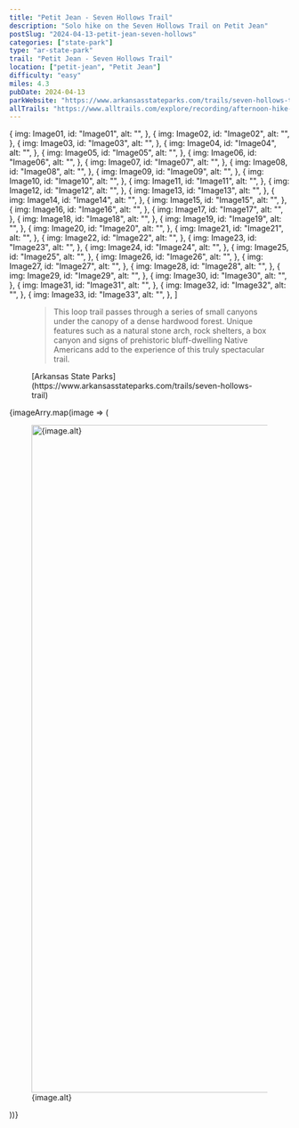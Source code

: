 ```yaml
---
title: "Petit Jean - Seven Hollows Trail"
description: "Solo hike on the Seven Hollows Trail on Petit Jean"
postSlug: "2024-04-13-petit-jean-seven-hollows"
categories: ["state-park"]
type: "ar-state-park"
trail: "Petit Jean - Seven Hollows Trail"
location: ["petit-jean", "Petit Jean"]
difficulty: "easy"
miles: 4.3
pubDate: 2024-04-13
parkWebsite: "https://www.arkansasstateparks.com/trails/seven-hollows-trail"
allTrails: "https://www.alltrails.com/explore/recording/afternoon-hike-at-seven-hollows-trail-63a9972?u=i&sh=duiwf7"
---
```




  {
    img: Image01,
    id: "Image01",
    alt: "",
  },
  {
    img: Image02,
    id: "Image02",
    alt: "",
  },
  {
    img: Image03,
    id: "Image03",
    alt: "",
  },
  {
    img: Image04,
    id: "Image04",
    alt: "",
  },
  {
    img: Image05,
    id: "Image05",
    alt: "",
  },
  {
    img: Image06,
    id: "Image06",
    alt: "",
  },
  {
    img: Image07,
    id: "Image07",
    alt: "",
  },
  {
    img: Image08,
    id: "Image08",
    alt: "",
  },
  {
    img: Image09,
    id: "Image09",
    alt: "",
  },
  {
    img: Image10,
    id: "Image10",
    alt: "",
  },
  {
    img: Image11,
    id: "Image11",
    alt: "",
  },
  {
    img: Image12,
    id: "Image12",
    alt: "",
  },
  {
    img: Image13,
    id: "Image13",
    alt: "",
  },
  {
    img: Image14,
    id: "Image14",
    alt: "",
  },
  {
    img: Image15,
    id: "Image15",
    alt: "",
  },
  {
    img: Image16,
    id: "Image16",
    alt: "",
  },
  {
    img: Image17,
    id: "Image17",
    alt: "",
  },
  {
    img: Image18,
    id: "Image18",
    alt: "",
  },
  {
    img: Image19,
    id: "Image19",
    alt: "",
  },
  {
    img: Image20,
    id: "Image20",
    alt: "",
  },
  {
    img: Image21,
    id: "Image21",
    alt: "",
  },
  {
    img: Image22,
    id: "Image22",
    alt: "",
  },
  {
    img: Image23,
    id: "Image23",
    alt: "",
  },
  {
    img: Image24,
    id: "Image24",
    alt: "",
  },
  {
    img: Image25,
    id: "Image25",
    alt: "",
  },
  {
    img: Image26,
    id: "Image26",
    alt: "",
  },
  {
    img: Image27,
    id: "Image27",
    alt: "",
  },
  {
    img: Image28,
    id: "Image28",
    alt: "",
  },
  {
    img: Image29,
    id: "Image29",
    alt: "",
  },
  {
    img: Image30,
    id: "Image30",
    alt: "",
  },
  {
    img: Image31,
    id: "Image31",
    alt: "",
  },
  {
    img: Image32,
    id: "Image32",
    alt: "",
  },
  {
    img: Image33,
    id: "Image33",
    alt: "",
  },
]

<figure>
  <blockquote>
    This loop trail passes through a series of small canyons under the
    canopy of a dense hardwood forest. Unique features such as a
    natural stone arch, rock shelters, a box canyon and signs of
    prehistoric bluff-dwelling Native Americans add to the experience
    of this truly spectacular trail.
  </blockquote>
  <figcaption>
    [Arkansas State
    Parks](https://www.arkansasstateparks.com/trails/seven-hollows-trail)
  </figcaption>
</figure>

<SimpleGallery>
  {imageArry.map(image => (
    <figure>
      <a href={image.img.src} target="_blank">
        <Image
          src={image.img}
          alt={image.alt}
          width="1200"
          slot="gallery-full"
        />
      </a>
      <figcaption>{image.alt}</figcaption>
    </figure>
  ))}
</SimpleGallery>
